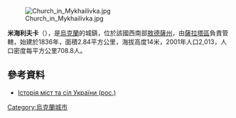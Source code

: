 [[Image:Church_in_Mykhailivka.jpg|right]]

{{coord|45|56|59|N|29|41|59|E|scale:30000|display=title}}

'''米海利夫卡'''（{{lang-uk|Михайлівка}}），是[[烏克蘭|烏克蘭]]的城鎮，位於該國西南部[[敖德薩州|敖德薩州]]，由[[薩拉塔區|薩拉塔區]]負責管轄，始建於1836年，面積2.84平方公里，海拔高度14米，2001年人口2,013，人口密度每平方公里708.8人。

==參考資料==
* [https://web.archive.org/web/20120703043747/http://www.igsu.org.ua/Odesskaja.obl/Saratskij.rajon/Mihajlovka.html Історія міст та сіл України (рос.)]

{{Ukraine-geo-stub}}
[[Category:烏克蘭城市|Category:烏克蘭城市]]